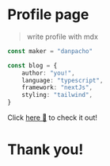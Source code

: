 # Profile page

> write profile with mdx

```ts
const maker = "danpacho"

const blog = {
    author: "you!",
    language: "typescript",
    framework: "nextJs",
    styling: "tailwind",
}
```

Click [here 🙌](https://github.com/danpacho/simple-note-theme) to check it out!

# Thank you!
